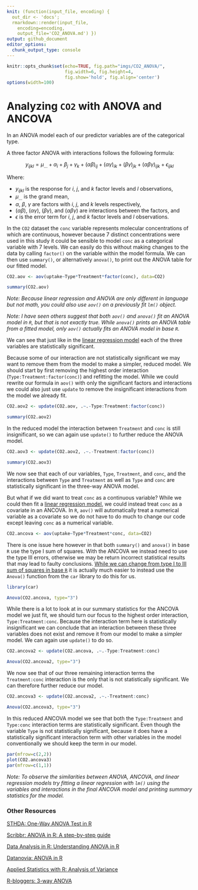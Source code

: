 ```yaml
---
knit: (function(input_file, encoding) {
  out_dir <- 'docs';
  rmarkdown::render(input_file,
    encoding=encoding,
    output_file='CO2_ANOVA.md') })
output: github_document
editor_options:
  chunk_output_type: console
---
```


```r
knitr::opts_chunk$set(echo=TRUE, fig.path="imgs/CO2_ANOVA/",
                      fig.width=6, fig.height=4,
                      fig.show='hold', fig.align='center')
options(width=100)
```

# Analyzing `CO2` with ANOVA and ANCOVA

In an ANOVA model each of our predictor variables are of the categorical type. 

A three factor ANOVA with interactions follows the following formula:

$${y_\textit{ijkl} = {\mu}_{...} + {\alpha}_i + {\beta}_j + {\gamma}_k + ({\alpha}{\beta})_\textit{ij} + (\alpha \gamma)_\textit{ik} + (\beta\gamma)_\textit{jk} + (\alpha\beta\gamma)_\textit{ijk} + {\epsilon}_\textit{ijkl}}$$

Where:

- $y_\textit{ijkl}$ is the response for $i$, $j$, and $k$ factor levels and $l$ observations,
- ${\mu}_{...}$ is the grand mean,
- ${\alpha}$, $\beta$, $\gamma$ are factors with $i$, $j$, and $k$ levels respectively,
- $(\alpha\beta)$, $(\alpha\gamma)$, $(\beta\gamma)$, and $(\alpha\beta\gamma)$ are interactions between the factors, and
- $\epsilon$ is the error term for $i$, $j$, and $k$ factor levels and $l$ observations.

In the `CO2` dataset the `conc` variable represents molecular concentrations of which are continuous, however because 7 distinct concentrations were used in this study it could be sensible to model `conc` as a categorical variable with 7 levels.  We can easily do this without making changes to the data by calling `factor()` on the variable within the model formula.  We can then use `summary()`, or alternatively `anova()`, to print out the ANOVA table for our fitted model.

```r
CO2.aov <- aov(uptake~Type*Treatment*factor(conc), data=CO2)

summary(CO2.aov)
```

*Note: Because linear regression and ANOVA are only different in language but not math, you could also use `aov()` on a previously fit `lm()` object.*

*Note: I have seen others suggest that both `aov()` and `anova()` fit an ANOVA model in `R`, but that is not exactly true.  While `anova()` prints an ANOVA table from a fitted model, only `aov()` actually fits an ANOVA model in base `R`.*

We can see that just like in the [linear regression model](https://tylerbg.github.io/CDAR/docs/CO2_LR) each of the three variables are statistically significant.

Because some of our interaction are not statistically significant we may want to remove them from the model to make a simpler, reduced model.  We should start by first removing the highest order interaction (`Type:Treatment:factor(conc)`) and refitting the model.  While we could rewrite our formula in `aov()` with only the significant factors and interactions we could also just use `update` to remove the insignificant interactions from the model we already fit.

```r
CO2.aov2 <- update(CO2.aov, .~.-Type:Treatment:factor(conc))

summary(CO2.aov2)
```

In the reduced model the interaction between `Treatment` and `conc` is still insignificant, so we can again use `update()` to further reduce the ANOVA model.

```r
CO2.aov3 <- update(CO2.aov2, .~.-Treatment:factor(conc))

summary(CO2.aov3)
```

We now see that each of our variables, `Type`, `Treatment`, and `conc`, and the interactions between `Type` and `Treatment` as well as `Type` and `conc` are statistically significant in the three-way ANOVA model.  

But what if we did want to treat `conc` as a continuous variable?  While we could then fit a [linear regression model](https://tylerbg.github.io/CDAR/docs/CO2_LR), we could instead treat `conc` as a covariate in an ANCOVA.  In `R`, `aov()` will automatically treat a numerical variable as a covariate so we do not have to do much to change our code except leaving `conc` as a numerical variable.

```r
CO2.ancova <- aov(uptake~Type*Treatment*conc, data=CO2)
```

There is one issue here however in that both `summary()` and `anova()` in base `R` use the type I sum of squares.  With the ANCOVA we instead need to use the type III errors, otherwise we may be return incorrect statistical results that may lead to faulty conclusions.  [While we can change from type I to III sum of squares in base `R`](https://mcfromnz.wordpress.com/2011/03/02/anova-type-iiiiii-ss-explained/) it is actually much easier to instead use the `Anova()` function from the `car` library to do this for us.

```r
library(car)

Anova(CO2.ancova, type="3")
```

While there is a lot to look at in our summary statistics for the ANCOVA model we just fit, we should turn our focus to the highest order interaction, `Type:Treatment:conc`.  Because the interaction term here is statistically insignificant we can conclude that an interaction between these three variables does not exist and remove it from our model to make a simpler model.  We can again use `update()` to do so.

```r
CO2.ancova2 <- update(CO2.ancova, .~.-Type:Treatment:conc)

Anova(CO2.ancova2, type="3")
```

We now see that of our three remaining interaction terms the `Treatment:conc` interaction is the only that is not statistically significant.  We can therefore further reduce our model.

```r
CO2.ancova3 <- update(CO2.ancova2, .~.-Treatment:conc)

Anova(CO2.ancova3, type="3")
```

In this reduced ANCOVA model we see that both the `Type:Treatment` and `Type:conc` interaction terms are statistically significant.  Even though the variable `Type` is not statistically significant, because it does have a statistically significant interaction term with other variables in the model conventionally we should keep the term in our model.

```r
par(mfrow=c(2,2))
plot(CO2.ancova3)
par(mfrow=c(1,1))
```

*Note: To observe the similarities between ANOVA, ANCOVA, and linear regression models try fitting a linear regression with `lm()` using the variables and interactions in the final ANCOVA model and printing summary statistics for the model.*

\newline
\newline

### Other Resources

[STHDA: One-Way ANOVA Test in R](http://www.sthda.com/english/wiki/one-way-anova-test-in-r)

[Scribbr: ANOVA in R: A step-by-step guide](https://www.scribbr.com/statistics/anova-in-r/)

[Data Analysis in R: Understanding ANOVA in R](https://bookdown.org/steve_midway/DAR/understanding-anova-in-r.html)

[Datanovia: ANOVA in R](https://www.datanovia.com/en/lessons/anova-in-r/)

[Applied Statistics with R: Analysis of Variance](https://daviddalpiaz.github.io/appliedstats/analysis-of-variance.html)

[R-bloggers: 3-way ANOVA](https://www.r-bloggers.com/2017/02/raccoon-ch-2-4-3-way-anova/)
